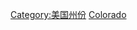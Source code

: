 {{Catnav|頁面分類|地理|行政区划|一级行政区|美国州份}}
{{Commonscat|Colorado}}

{{DEFAULTSORT:Colorado}}
[[Category:美国州份|Category:美国州份]]
[[Category:美國西部|Colorado]]